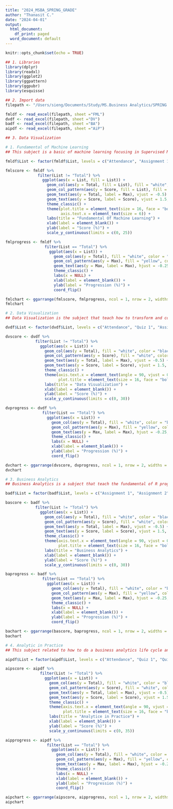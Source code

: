 ```yaml
---
title: "2024_MSBA_SPRING_GRADE"
author: "Thanasit C."
date: "2024-04-01"
output:
  html_document:
    df_print: paged
  word_document: default
---
```


```r
knitr::opts_chunk$set(echo = TRUE)
```



```r
## 1. Libraries
library(dplyr)
library(readxl)
library(ggplot2)
library(ggpattern)
library(ggpubr)
library(esquisse)
```



```r
## 2. Import data
filepath <- "/Users/sieng/Documents/Study/MS.Business Analytics/SPRING 2024/GRADE.xlsx"

fmldf <- read_excel(filepath, sheet ="FML")
dvdf <- read_excel(filepath, sheet ="DV")
badf <- read_excel(filepath, sheet ="BA")
aipdf <- read_excel(filepath, sheet ="AiP")
```



```r
## 3. Data Visualization
```


```r
# 1. Fundamental of Machine Learning
## This subject is a basic of machine learning focusing in Supervised Machine Learning including K-NN classification, Naive Bayes Classification, K-mean Clustering, and DBSCAN Clustering algorithm. Grading system divides into 5 assignments, attendance and final exam.
```
```r
fmldf$List <- factor(fmldf$List, levels = c("Attendance", "Assignment 1", "Assignment 2", "Assignment 3", "Assignment 4", "Assignment 5", "Final", "Total"))

fmlscore <- fmldf %>%
              filter(List != "Total") %>%
                ggplot(aes(x = List, fill = List)) +
                  geom_col(aes(y = Total, fill = List), fill = "white", color = "black") +
                  geom_col_pattern(aes(y = Score, fill = List), fill = "white", color = "Black", pattern = "stripe") +
                  geom_text(aes(y = Total, label = Max), vjust = -0.5) +
                  geom_text(aes(y = Score, label = Score), vjust = 1.5, face = "bold", size = 7) +
                  theme_classic() +
                  theme(plot.title = element_text(size = 16, face = "bold"),
                        axis.text.x = element_text(size = 6)) +
                  labs(title = "Fundamental Of Machine Learning") +
                  xlab(label = element_blank()) +
                  ylab(label = "Score (%)") +
                  scale_y_continuous(limits = c(0, 25)) 

fmlprogress <- fmldf %>%
                 filter(List == "Total") %>%
                   ggplot(aes(x = List)) +
                     geom_col(aes(y = Total), fill = "white", color = "black") +
                     geom_col_pattern(aes(y = Max), fill = "yellow", color = "Black", pattern = "stripe") +
                     geom_text(aes(y = Max, label = Max), hjust = -0.25, face = "bold", size = 5) +
                     theme_classic() +
                     labs(x = NULL) +
                     xlab(label = element_blank()) +
                     ylab(label = "Progression (%)") +
                     coord_flip()

fmlchart <- ggarrange(fmlscore, fmlprogress, ncol = 1, nrow = 2, widths = c(1,1), heights = c(3,1))
fmlchart
```


```r
# 2. Data Visualization
## Data Visualization is the subject that teach how to transform and convey insight to the audience in term of visual. I learn how to construct and to use it efficiently. I use multiple software such as MS Excel, MS Power BI, and Tableau, to create a visualization. On top of that, I am cable of using RStudio to create visualization, this particular report is created by RStudio. The grading system including an attendance, 5 Quiz, 5 Assignments, Midterm, and Final.
```
```r
dvdf$List <- factor(dvdf$List, levels = c("Attendance", "Quiz 1", "Assignment 1", "Quiz 2", "Assignment 2", "Midterm", "Quiz 3", "Assignment 3", "Quiz 4", "Assignment 4", "Quiz 5", "Assignment 5", "Final", "Total"))

dvscore <- dvdf %>%
             filter(List != "Total") %>%
               ggplot(aes(x = List)) +
                 geom_col(aes(y = Total), fill = "white", color = "black") +
                 geom_col_pattern(aes(y = Score), fill = "white", color = "Black", pattern = "stripe") +
                 geom_text(aes(y = Total, label = Max), vjust = -0.5) +
                 geom_text(aes(y = Score, label = Score), vjust = 1.5, face = "bold", size = 5) +
                 theme_classic() +
                 theme(axis.text.x = element_text(angle = 90, vjust = 0.5, hjust = 1, size = 7),
                       plot.title = element_text(size = 16, face = "bold")) +
                 labs(title = "Data Visualization") +
                 xlab(label = element_blank()) +
                 ylab(label = "Score (%)") +
                 scale_y_continuous(limits = c(0, 30)) 

dvprogress <- dvdf %>%
                filter(List == "Total") %>%
                  ggplot(aes(x = List)) +
                    geom_col(aes(y = Total), fill = "white", color = "black") +
                    geom_col_pattern(aes(y = Max), fill = "yellow", color = "Black", pattern = "stripe") +
                    geom_text(aes(y = Max, label = Max), hjust = -0.25, face = "bold", size = 5) +
                    theme_classic() +
                    labs(x = NULL) +
                    xlab(label = element_blank()) +
                    ylab(label = "Progression (%)") +
                    coord_flip()

dvchart <- ggarrange(dvscore, dvprogress, ncol = 1, nrow = 2, widths = c(1,1), heights = c(3,1))
dvchart
```


```r
# 3. Business Analytics
## Business Analytics is a subject that teach the fundamental of R programming and how to perform data wrangling, Fundamental of Statistics and how to interpret the model's outcome.    
```
```r
badf$List = factor(badf$List, levels = c("Assignment 1", "Assignment 2", "Assignment 3", "Quiz 1", "Quiz 2", "Project", "Final", "Total"))

bascore <- badf %>% 
             filter(List != "Total") %>%
               ggplot(aes(x = List)) +
                 geom_col(aes(y = Total), fill = "white", color = "black") +
                 geom_col_pattern(aes(y = Score), fill = "white", color = "Black", pattern = "stripe") +
                 geom_text(aes(y = Total, label = Max), vjust = -0.5) +
                 geom_text(aes(y = Score, label = Score), vjust = 1.5, face = "bold", size = 5) +
                 theme_classic() +
                 theme(axis.text.x = element_text(angle = 90, vjust = 0.5, hjust = 1, size = 7),
                       plot.title = element_text(size = 16, face = "bold")) +
                 labs(title = "Business Analytics") +
                 xlab(label = element_blank()) +
                 ylab(label = "Score (%)") +
                 scale_y_continuous(limits = c(0, 30))

baprogress <- badf %>%
                filter(List == "Total") %>%
                  ggplot(aes(x = List)) +
                    geom_col(aes(y = Total), fill = "white", color = "black") +
                    geom_col_pattern(aes(y = Max), fill = "yellow", color = "Black", pattern = "stripe") +
                    geom_text(aes(y = Max, label = Max), hjust = -0.25, face = "bold", size = 5) +
                    theme_classic() +
                    labs(x = NULL) +
                    xlab(label = element_blank()) +
                    ylab(label = "Progression (%)") +
                    coord_flip()

bachart <- ggarrange(bascore, baprogress, ncol = 1, nrow = 2, widths = c(1,1), heights = c(3,1))
bachart
```


```r
# 4. Analytic in Practice
## This subject related to how to do a business analytics life cycle and theories. Project management under Agile and Scrum methodology. Practice the process of business analytic.
```
```r
aipdf$List = factor(aipdf$List, levels = c("Attendance", "Quiz 1", "Quiz 2", "Quiz 3", "Quiz 4", "Quiz 5", "Quiz 6", "Quiz 7", "Assignment 1", "Assignment 2", "Discussion", "Final", "Total"))

aipscore <- aipdf %>% 
               filter(List != "Total") %>%
                 ggplot(aes(x = List)) +
                   geom_col(aes(y = Total), fill = "white", color = "black") +
                   geom_col_pattern(aes(y = Score), fill = "white", color = "Black", pattern = "stripe") +
                   geom_text(aes(y = Total, label = Max), vjust = -0.5) +
                   geom_text(aes(y = Score, label = Score), vjust = 1.5, face = "bold", size = 4) +
                   theme_classic() +
                   theme(axis.text.x = element_text(angle = 90, vjust = 0.5, hjust = 1, size = 7),
                         plot.title = element_text(size = 16, face = "bold")) +
                   labs(title = "Analytice in Practice") +
                   xlab(label = element_blank()) +
                   ylab(label = "Score (%)") +
                   scale_y_continuous(limits = c(0, 35))

aipprogress <- aipdf %>%
                  filter(List == "Total") %>%
                    ggplot(aes(x = List)) +
                      geom_col(aes(y = Total), fill = "white", color = "black") +
                      geom_col_pattern(aes(y = Max), fill = "yellow", color = "Black", pattern = "stripe") +
                      geom_text(aes(y = Max, label = Max), hjust = -0.25, face = "bold", size = 5) +
                      theme_classic() +
                      labs(x = NULL) +
                      xlab(label = element_blank()) +
                      ylab(label = "Progression (%)") +
                      coord_flip()

aipchart <- ggarrange(aipscore, aipprogress, ncol = 1, nrow = 2, widths = c(1,1), heights = c(3,1))
aipchart

```















